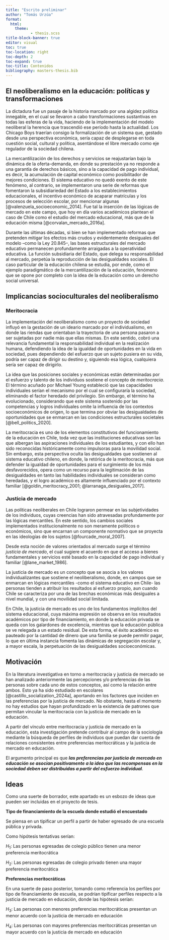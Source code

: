 ```yaml
---
title: "Escrito preliminar"
author: "Tomás Urzúa"
format:
  html:
    theme:
           - thesis.scss
title-block-banner: true
editor: visual
toc: true
toc-location: right
toc-depth: 2
toc-expand: true
toc-title: Contenidos
bibliography: masters-thesis.bib
---
```


## El neoliberalismo en la educación: políticas y transformaciones

La dictadura fue un pasaje de la historia marcado por una algidez política innegable, en el cual se llevaron a cabo transformaciones sustantivas en todas las esferas de la vida, haciendo de la implementación del modelo neoliberal la herencia que trascendió ese período hasta la actualidad. Los Chicago Boys traerían consigo la formalización de un sistema que, gestado desde una perspectiva económica, sería capaz de desplegarse en toda cuestión social, cultural y política, asentándose el libre mercado como eje regulador de la sociedad chilena.

La mercantilización de los derechos y servicios se reajustarían bajo la dinámica de la oferta-demanda, en donde su prestación ya no responde a una garantía de derechos básicos, sino a la capacidad de pago individual, es decir, la acumulación de capital económico como posibilitador de mejores condiciones. El sistema educativo no quedó exento de este fenómeno, al contrario, se implementaron una serie de reformas que fomentaron la subsidiariedad del Estado a los establecimientos educacionales, el incentivo económico de acaparar matrículas y los procesos de selección escolar, por mencionar algunas [@valenzuela_socioeconomic_2014]. Fue tal la inserción de las lógicas de mercado en este campo, que hoy en día varios académicos plantean el caso de Chile como el estudio del mercado educacional, más que de la educación misma [@corvalan_mercado_2016a].

Durante las últimas décadas, si bien se han implementado reformas que pretenden mitigar los efectos más crudos y evidentemente desiguales del modelo –como la Ley 20.845–, las bases estructurales del mercado educativo permanecen profundamente arraigadas a la operatividad educativa. La función subsidiaria del Estado, que delega su responsabilidad al mercado, perpetúa la reproducción de las desigualdades sociales. El caso particular de la educación chilena se estudia, por ende, como el ejemplo paradigmático de la mercantilización de la educación, fenómeno que se opone por completo con la idea de la educación como un derecho social universal.

## Implicancias socioculturales del neoliberalismo

### Meritocracia

La implementación del neoliberalismo como un proyecto de sociedad influyó en la gestación de un ideario marcado por el individualismo, en donde las riendas que orientaban la trayectoria de una persona pasaron a ser sujetadas por nadie más que ellas mismas. En este sentido, cobró una relevancia fundamental la responsabilidad individual en la realización humana, defendiendo la idea de la igualdad de oportunidades en la vida en sociedad, pues dependiendo del esfuerzo que un sujeto pusiera en su vida, podría ser capaz de dirigir su destino y, siguiendo esa lógica, cualquiera sería ser capaz de dirigirlo. 

La idea que las posiciones sociales y económicas están determinadas por el esfuerzo y talento de los individuos sostiene el concepto de *meritocracia*. El término acuñado por Michael Young estableció que las capacidades individuales serían el mecanismo por el cual se configuraría la sociedad, eliminando el factor heredado del privilegio. Sin embargo, el término ha evolucionado, considerando que este sistema sostenido por las competencias y logros individuales omite la influencia de los contextos socioeconómicos de origen, lo que termina por obviar las desigualdades de oportunidades que se enmarcan en las condiciones estructurales societales [@bell_politics_2020].

La meritocracia es uno de los elementos constitutivos del funcionamiento de la educación en Chile, toda vez que las instituciones educativas son las que albergan las aspiraciones individuales de los estudiantes, y con ello han sido reconocidas históricamente como impulsoras para la movilidad social. Sin embargo, esta perspectiva oculta las desigualdades que sostienen al sistema educativo chileno, en donde, la retórica de la meritocracia, más que defender la igualdad de oportunidades para el surgimiento de los más desfavorecidos, opera como un recurso para la legitimación de las desigualdades en tanto las habilidades individuales se consideran como heredadas, y el logro académico es altamente influenciado por el contexto familiar [@goldin_meritocracy_2001; @larranaga_desiguales_2017]. 

### Justicia de mercado 

Las políticas neoliberales en Chile lograron permear en las subjetividades de los individuos, cuyas creencias han sido atravesadas profundamente por las lógicas mercantiles. En este sentido, los cambios sociales implementados institucionalmente no son meramente políticos o económicos, sino que encarnan un componente normativo que se proyecta en las ideologías de los sujetos [@fourcade_moral_2007]. 

Desde esta noción de valores orientados al mercado surge el término *justicia de mercado*, el cual sugiere el acuerdo en que el acceso a bienes fundamentales y servicios esté basado en la capacidad de pago individual y familiar [@lane_market_1986]. 

La justicia de mercado es un concepto que se asocia a los valores individualizantes que sostiene el neoliberalismo, donde, en campos que se enmarcan en lógicas mercantiles -como el sistema educativo en Chile- las personas tienden a atribuir los resultados al esfuerzo propio, aun cuando Chile se caracteriza por una de las brechas económicas más desiguales a nivel mundial, y con una movilidad social limitada. 

En Chile, la justicia de mercado es uno de los fundamentos implícitos del sistema educacional, cuya máxima expresión se observa en los resultados académicos por tipo de financiamiento, en donde la educación privada se queda con los galardones de excelencia, mientras que la educación pública se ve relegada a un estado residual. De esta forma, el éxito académico es pauteado por la cantidad de dinero que una familia se puede permitir pagar, lo que en última instancia fomenta las dinámicas de segregación escolar y, a mayor escala, la perpetuación de las desigualdades socioeconómicas. 



## Motivación

En la literatura investigativa en torno a meritocracia y justicia de mercado se han analizado anteriormente las percepciones y/o preferencias de las personas sobre cada uno de estos conceptos, así como la relación entre ambos. Esto ya ha sido estudiado en escolares [@castillo_socialization_2024a], aportando en los factores que inciden en las preferencias por la justicia de mercado. No obstante, hasta el momento no hay estudios que hayan profundizado en la existencia de patrones que permitan vincular la meritocracia con la justicia de mercado en la educación. 

A partir del vínculo entre meritocracia y justicia de mercado en la educación, esta investigación pretende contribuir al campo de la sociología mediante la búsqueda de perfiles de individuos que puedan dar cuenta de relaciones consistentes entre preferencias meritocráticas y la justicia de mercado en educación. 

El argumento principal es que _**las preferencias por justicia de mercado en educación se asocian positivamente a la idea que las recompensas en la sociedad deben ser distribuidas a partir del esfuerzo individual**_. 

## Ideas 

Como una suerte de borrador, este apartado es un esbozo de ideas que pueden ser incluidas en el proyecto de tesis.

**Tipo de financiamiento de la escuela donde estudió el encuestado**

Se piensa en un tipificar un perfil a partir de haber egresado de una escuela pública y privada. 

Como hipótesis tentativas serían: 

$H_{1}$: Las personas egresadas de colegio público tienen una menor preferencia meritocrática

$H_{2}$: Las personas egresadas de colegio privado tienen una mayor preferencia meritocrática


**Preferencias meritocráticas**

En una suerte de paso posterior, tomando como referencia los perfiles por tipo de financiamiento de escuela, se podrían tipificar perfiles respecto a la justicia de mercado en educación, donde las hipótesis serían:

$H_{3}$: Las personas con menores preferencias meritocráticas presentan un menor acuerdo con la justicia de mercado en educación

$H_{4}$: Las personas con mayores preferencias meritocráticas presentan un mayor acuerdo con la justicia de mercado en educación
